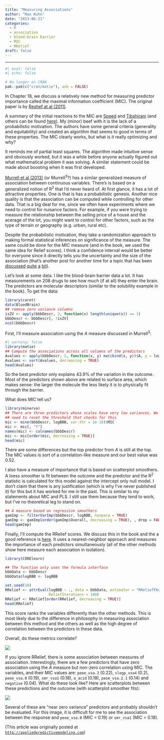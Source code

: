 ```yaml
---
title: "Measuring Associations"
author: "Max Kuhn"
date: "2013-06-21"
categories:
  - R
  - association
  - blood-brain barrier
  - MIC
  - RRelief
draft: false
--- 
```


<hr>

```r
#| eval: false
#| echo: false

# No longer on CRAN
pak::pak(c("cran/matie"), ask = FALSE)
```

In Chapter 18, we discuss a relatively new method for measuring predictor importance called the maximal information coefficient (MIC). The original paper is by [Reshef at al (2011)](http://scholar.google.com/scholar?q=%22DETECTING+NOVEL+ASSOCIATIONS+IN+LARGE+DATA+SETS%22). 

A summary of the initial reactions to the MIC are [Speed](http://www.sciencemag.org/content/334/6062/1502.short) and [Tibshirani](http://www-stat.stanford.edu/~tibs/reshef/comment.pdf) (and others can be found [here](http://scholar.google.com/scholar?cites=17152416007763542209&as_sdt=8005&sciodt=0,7&hl=en)). My (minor) beef with it is the lack of a probabilistic motivation. The authors have some general criteria (generality and equitability) and created an algorithm that seems to good in terms of these properties. The MIC clearly works, but what is it really optimizing and why?

It reminds me of partial least squares. The algorithm made intuitive sense and obviously worked, but it was a while before anyone actually figured out what mathematical problem it was solving. A similar statement could be made about boosting when it was first developed. 

[Murrell et al (2013)](http://arxiv.org/abs/1303.1828) (or Murrell<sup>3</sup>?) has a similar generalized measure of association between continuous variables. There's is based on a generalized notion of R<sup>2</sup> that I'd never heard of. At first glance, it has a lot of attractive properties. One is that is has a probabilistic genesis. Another nice quality is that the association can be computed while controlling for other data. That is a big deal for me, since we often have experiments where we need to control for nuisance factors. For example, if you were trying to measure the relationship between the selling price of a house and the acerage of the lot, you might want to control for other factors, such as the type of terrain or geography (e.g. urban, rural etc).    

Despite the probabilistic motivation, they take a randomization approach to making formal statistical inferences on significance of the measure. The same could be done for the MIC measure (and in the book, we used the same idea for Relief scores).  I think a confidence interval would be better for everyone since it directly tells you the uncertainty and the size of the association (that's another post for another time for a topic that has been [discussed](http://news.sciencemag.org/sciencenow/2009/10/30-01.html) [quite](http://www.reanimacao.com.br/biblioteca/a_20100121_04.pdf) [a](http://www.ncbi.nlm.nih.gov/pmc/articles/PMC2352195/pdf/bmj00561-0050.pdf) [bit](http://www.physther.org/content/81/8/1464.full)).

Let's look at some data. I like the blood-brain barrier data a lot. It has measurements on 208 drugs to see how much (if at all) they enter the brain. The predictors are molecular descriptors (similar to the solubility example in the book). To get the data:

```r
library(caret)
data(BloodBrain)
## remove zero variance columns
isZV <- apply(bbbDescr, 2, function(x) length(unique(x)) == 1)
bbbDescr <- bbbDescr[, !isZV]
ncol(bbbDescr)
```

First, I'll measure association using the _A_ measure discussed in Murrell<sup>3</sup>:

```r
#| warning: false
library(matie)
## Compute the associations across all columns of the predictors
Avalues <- apply(bbbDescr, 2, function(x, y) ma(cbind(x, y))$A, y = logBBB)
Avalues <- sort(Avalues, decreasing = TRUE)
head(Avalues)
```

So the best predictor only explains 43.9% of the variation in the outcome. Most of the predictors shown above are related to surface area, which makes sense: the larger the molecule the less likely it is to physically fit through the barrier. 

What does MIC tell us?

```r
library(minerva)
## There are three predictors whose scales have very low variances. We
## need to reset the threshold that checks for this
mic <- mine(bbbDescr, logBBB, var.thr = 1e-10)$MIC
mic <- mic[, "Y"]
names(mic) <- colnames(bbbDescr)
mic <- mic[order(mic, decreasing = TRUE)]
head(mic)
```

There are some differences but the top predictor from _A_ is still at the top. The MIC values is sort of a correlation-like measure and our best value was 0.52.

I also have a measure of importance that is based on scatterplot smoothers. A loess smoother is fit between the outcome and the predictor and the R<sup>2</sup> statistic is calculated for this model against the intercept only null model. I don't claim that there is any justification (which is why I've never published it) for this but it has worked for me in the past. This is similar to my statements about MIC and PLS. I still use them because they tend to work, but I've no theoretical leg to stand on. 

```r
## A measure based on regression smoothers
gamImp <- filterVarImp(bbbDescr, logBBB, nonpara = TRUE)
gamImp <- gamImp[order(gamImp$Overall, decreasing = TRUE), , drop = FALSE]
head(gamImp)
```

Finally, I'll compute the RRelief scores. We discuss this in the book and the a good reference is [here](http://lkm.fri.uni-lj.si/xaigor/slo/clanki/MLJ2003-FinalPaper.pdf). It uses a nearest-neighbor approach and measures the importance of each predictors simultaneously (all of the other methods show here measure each association in isolation).  

```r
library(CORElearn)

## The function only uses the formula interface
bbbData <- bbbDescr
bbbData$logBBB <- logBBB

set.seed(10)
RRelief <- attrEval(logBBB ~ ., data = bbbData, estimator = "RReliefFbestK", 
                    ReliefIterations = 100)
RRelief <- RRelief[order(RRelief, decreasing = TRUE)]
head(RRelief)
```

This score ranks the variables differently than the other methods. This is most likely due to the difference in philosophy in measuring association between this method and the others as well as the high degree of correlation between the predictors in these data. 

Overall, do these metrics correlate?

![](splom.png){fig-align="center"}

If you ignore RRelief, there is some association between measures of association. Interestingly, there are a few predictors that have zero association using the _A_ measure but non-zero correlation using MIC. The variables, and their MIC values are: `peoe_vsa.2` (0.22), `slogp_vsa4` (0.2), `peoe_vsa.0` (0.19), `smr_vsa1` (0.18), `a_acid` (0.18), `peoe_vsa.2.1` (0.14) and `negative` (0.04). What do these look like? Here are scatterplots between these predictions and the outcome (with scatterplot smoother fits):

![](scat.png){fig-align="center"}

Several of these are "near zero variance" predictors and probably shouldn't be evaluated. For this image, it is difficult for me to see the association between the response and `peoe_vsa.0` (MIC = 0.19) or `smr_vsa1` (MIC = 0.18).

(This article was originally posted at [`http://appliedpredictivemodeling.com`](https://appliedpredictivemodeling.com/blog/2013/6/6/jmt8dw6egtv977chpxs1oulmgy7ubx))
